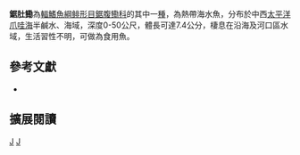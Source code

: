 {{Speciesbox 
| taxon = Ilisha pristigastroides
| status = NE
| status_system = IUCN3.1
| authority =  [[Bleeker|Bleeker]], 1852
| synonyms = *''Pellona pristigastroides '',Bleeker, 1852 
*''Pellona amblyuropterus '',Bleeker, 1852 
*''Ilisha amblyuroptera '',Bleeker, 1852 
}}
'''鋸肚鰳'''為[[輻鰭魚綱|輻鰭魚綱]][[鲱形目|鲱形目]][[鋸腹鰳科|鋸腹鰳科]]的其中一[[種|種]]，為熱帶海水魚，分布於中西[[太平洋|太平洋]][[爪哇海|爪哇海]]半鹹水、海域，深度0-50公尺，體長可達7.4公分，棲息在沿海及河口區水域，生活習性不明，可做為食用魚。

== 參考文獻 ==
*{{FishBase_species|genus=Ilisha|species=pristigastroides|year=2015|month=10}}

== 擴展閱讀 ==
{{refbegin}}
{{wikispecies-inline|Ilisha pristigastroides|鋸肚鰳}}
{{refend}}
{{Taxonbar|from=Q2200533}}

[[Category:食用魚|J]]
[[Category:鰳屬|J]]